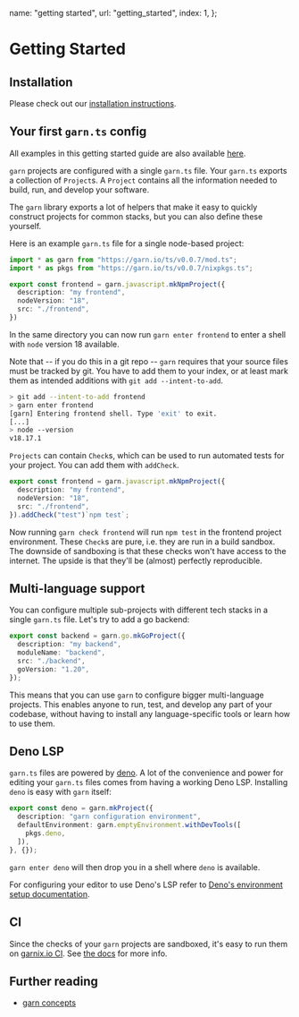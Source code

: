   name: "getting started",
  url: "getting_started",
  index: 1,
};

# Getting Started

## Installation

Please check out our [installation instructions](/docs/installing).

## Your first `garn.ts` config

All examples in this getting started guide are also available
[here](https://github.com/garnix-io/garn/tree/main/examples/getting-started).

`garn` projects are configured with a single `garn.ts` file. Your `garn.ts`
exports a collection of `Project`s. A `Project` contains all the information
needed to build, run, and develop your software.

The `garn` library exports a lot of helpers that make it easy to quickly
construct projects for common stacks, but you can also define these yourself.

Here is an example `garn.ts` file for a single node-based project:

```typescript
import * as garn from "https://garn.io/ts/v0.0.7/mod.ts";
import * as pkgs from "https://garn.io/ts/v0.0.7/nixpkgs.ts";

export const frontend = garn.javascript.mkNpmProject({
  description: "my frontend",
  nodeVersion: "18",
  src: "./frontend",
})
```

In the same directory you can now run `garn enter frontend` to enter a shell
with `node` version 18 available.

Note that -- if you do this in a git repo -- `garn` requires that your source
files must be tracked by git. You have to add them to your index, or at least
mark them as intended additions with `git add --intent-to-add`.

```bash
> git add --intent-to-add frontend
> garn enter frontend
[garn] Entering frontend shell. Type 'exit' to exit.
[...]
> node --version
v18.17.1
```

`Projects` can contain `Check`s, which can be used to run automated tests for
your project. You can add them with `addCheck`.

```typescript
export const frontend = garn.javascript.mkNpmProject({
  description: "my frontend",
  nodeVersion: "18",
  src: "./frontend",
}).addCheck("test")`npm test`;
```

Now running `garn check frontend` will run `npm test` in the frontend project
environment. These `Check`s are pure, i.e. they are run in a build sandbox. The
downside of sandboxing is that these checks won't have access to the internet.
The upside is that they'll be (almost) perfectly reproducible.

## Multi-language support

You can configure multiple sub-projects with different tech stacks in a single
`garn.ts` file. Let's try to add a go backend:

```typescript
export const backend = garn.go.mkGoProject({
  description: "my backend",
  moduleName: "backend",
  src: "./backend",
  goVersion: "1.20",
});
```

This means that you can use `garn` to configure bigger multi-language projects.
This enables anyone to run, test, and develop any part of your codebase,
without having to install any language-specific tools or learn how to use them.

## Deno LSP

`garn.ts` files are powered by [deno](https://deno.com/). 
A lot of the convenience and power for editing your `garn.ts` files comes
from having a working Deno LSP. Installing `deno` is easy with `garn` itself:

```typescript
export const deno = garn.mkProject({
  description: "garn configuration environment",
  defaultEnvironment: garn.emptyEnvironment.withDevTools([
    pkgs.deno,
  ]),
}, {});
```

`garn enter deno` will then drop you in a shell where `deno` is available.

For configuring your editor to use Deno's LSP refer to [Deno's environment setup
documentation](https://docs.deno.com/runtime/manual/getting_started/setup_your_environment).

## CI

Since the checks of your `garn` projects are sandboxed, it's easy to run them on
[garnix.io CI](https://garnix.io). See [the docs](https://garnix.io/docs)
for more info.

## Further reading

- [garn concepts](/docs/concepts)
